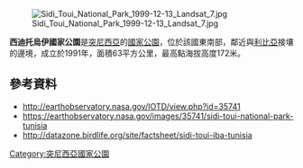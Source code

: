 {{coords|32.7136|N|11.2354|E|display=title}}
[[Image:Sidi_Toui_National_Park_1999-12-13_Landsat_7.jpg|thumb]]

'''西迪托烏伊國家公園'''是[[突尼西亞|突尼西亞]]的[[國家公園|國家公園]]，位於該國東南部，鄰近與[[利比亞|利比亞]]接壤的邊境，成立於1991年，面積63平方公里，最高點海拔高度172米。

==參考資料==
* http://earthobservatory.nasa.gov/IOTD/view.php?id=35741 {{Wayback|url=http://earthobservatory.nasa.gov/IOTD/view.php?id=35741 |date=20160304224606 }}
* https://earthobservatory.nasa.gov/images/35741/sidi-toui-national-park-tunisia {{Wayback|url=https://earthobservatory.nasa.gov/images/35741/sidi-toui-national-park-tunisia |date=20160304224606 }}
* http://datazone.birdlife.org/site/factsheet/sidi-toui-iba-tunisia {{Wayback|url=http://datazone.birdlife.org/site/factsheet/sidi-toui-iba-tunisia |date=20200812034502 }}

{{Tunisia-geo-stub}}
[[Category:突尼西亞國家公園|Category:突尼西亞國家公園]]